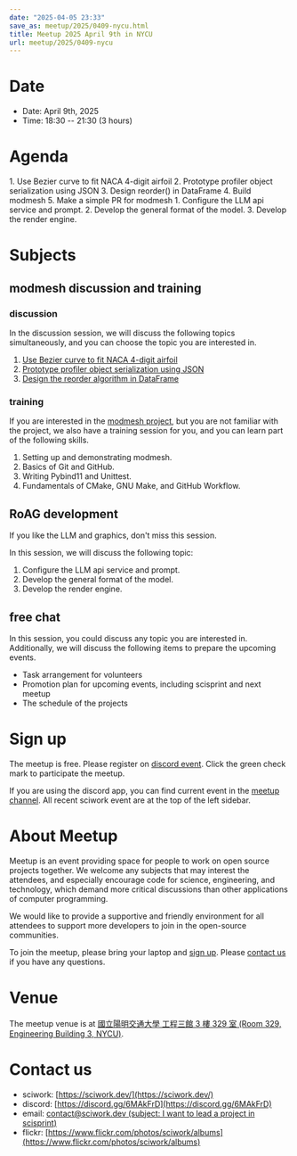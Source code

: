 ```yaml
---
date: "2025-04-05 23:33"
save_as: meetup/2025/0409-nycu.html
title: Meetup 2025 April 9th in NYCU
url: meetup/2025/0409-nycu
---
```


# Date

- Date: April 9th, 2025
- Time: 18:30 \-- 21:30 (3 hours)



# Agenda

<AgendaTable>
  <AgendaTable.Row time="18:30 - 19:30">
    <AgendaTable.Topic title="Free chat" />
  </AgendaTable.Row>
  <AgendaTable.Row time="19:30 - 21:00">
    <AgendaTable.Topic title="modmesh discussion and training">
      1. Use Bezier curve to fit NACA 4-digit airfoil  
      2. Prototype profiler object serialization using JSON  
      3. Design reorder() in DataFrame  
      4. Build modmesh  
      5. Make a simple PR for modmesh  
    </AgendaTable.Topic>
    <AgendaTable.Topic title="RoAG development">
      1. Configure the LLM api service and prompt.  
      2. Develop the general format of the model.  
      3. Develop the render engine.  
    </AgendaTable.Topic>
  </AgendaTable.Row>
  <AgendaTable.Row time="21:00 - 21:30">
    <AgendaTable.Topic title="Free chat" />
  </AgendaTable.Row>
</AgendaTable>



# Subjects

## modmesh discussion and training

### discussion

In the discussion session, we will discuss the following topics
simultaneously, and you can choose the topic you are interested in.

1.  [Use Bezier curve to fit NACA 4-digit
    airfoil](https://github.com/solvcon/modmesh/issues/320)
2.  [Prototype profiler object serialization using
    JSON](https://github.com/solvcon/modmesh/issues/343)
3.  [Design the reorder algorithm in
    DataFrame](https://github.com/solvcon/modmesh/issues/435)

### training

If you are interested in the [modmesh
project](https://github.com/solvcon/modmesh), but you are not familiar
with the project, we also have a training session for you, and you can
learn part of the following skills.

1.  Setting up and demonstrating modmesh.
2.  Basics of Git and GitHub.
3.  Writing Pybind11 and Unittest.
4.  Fundamentals of CMake, GNU Make, and GitHub Workflow.

## RoAG development

If you like the LLM and graphics, don\'t miss this session.

In this session, we will discuss the following topic:

1.  Configure the LLM api service and prompt.
2.  Develop the general format of the model.
3.  Develop the render engine.

## free chat

In this session, you could discuss any topic you are interested in.
Additionally, we will discuss the following items to prepare the
upcoming events.

- Task arrangement for volunteers
- Promotion plan for upcoming events, including scisprint and next
  meetup
- The schedule of the projects



# Sign up

The meetup is free. Please register on [discord
event](https://discord.com/channels/730297880140578906/1007075707400237067/1357728058945179810).
Click the green check mark to participate the meetup.

If you are using the discord app, you can find current event in the
[meetup
channel](https://discordapp.com/channels/730297880140578906/1007075707400237067).
All recent sciwork event are at the top of the left sidebar.



# About Meetup

Meetup is an event providing space for people to work on open source
projects together. We welcome any subjects that may interest the
attendees, and especially encourage code for science, engineering, and
technology, which demand more critical discussions than other
applications of computer programming.

We would like to provide a supportive and friendly environment for all
attendees to support more developers to join in the open-source
communities.

To join the meetup, please bring your laptop and [sign up](#sign-up).
Please [contact us](#contact-us) if you have any questions.



# Venue

The meetup venue is at [國立陽明交通大學 工程三館 3 樓 329 室 (Room 329,
Engineering Building 3, NYCU)](https://goo.gl/maps/TgDYwohB3CBmQgww9).

<Map src="https://www.google.com/maps/embed?pb=!1m18!1m12!1m3!1d905.5596639949631!2d120.99673777209487!3d24.787280157478236!2m3!1f0!2f0!3f0!3m2!1i1024!2i768!4f13.1!3m3!1m2!1s0x3468360f96adabd7%3A0xedfd1ba0fa6c6bf7!2z5ZyL56uL6Zm95piO5Lqk6YCa5aSn5a24IOW3peeoi-S4iemkqA!5e0!3m2!1szh-TW!2stw!4v1678519228058!5m2!1szh-TW!2stw" />

# Contact us

- sciwork: [https://sciwork.dev/](https://sciwork.dev/)
- discord: [https://discord.gg/6MAkFrD](https://discord.gg/6MAkFrD)
- email: [contact@sciwork.dev (subject: I want to lead a project in
  scisprint)](mailto:contact@sciwork.dev?subject=[sciwork]%20I%20want%20to%20lead%20a%20project%20in%20scisprint)
- flickr: [https://www.flickr.com/photos/sciwork/albums](https://www.flickr.com/photos/sciwork/albums)
